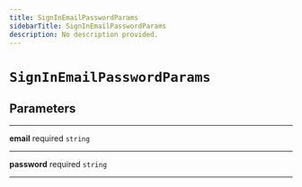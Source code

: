 ```yaml
---
title: SignInEmailPasswordParams
sidebarTitle: SignInEmailPasswordParams
description: No description provided.
---
```


# `SignInEmailPasswordParams`

## Parameters

---

**<span className="parameter-name">email</span>** <span className="optional-status">required</span> <code>string</code>

---

**<span className="parameter-name">password</span>** <span className="optional-status">required</span> <code>string</code>

---
